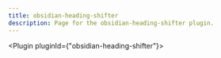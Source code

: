 ---
title: obsidian-heading-shifter
description: Page for the obsidian-heading-shifter plugin.
---


<Plugin pluginId={"obsidian-heading-shifter"}></Plugin>